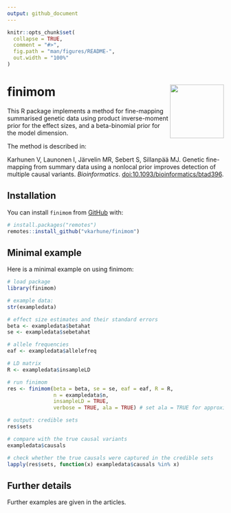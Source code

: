 ```yaml
---
output: github_document
---
```




<!-- README.md is generated from README.Rmd. Please edit that file -->
<!-- remember to knit this separately with devtools::build_readme() -->

```r
knitr::opts_chunk$set(
  collapse = TRUE,
  comment = "#>",
  fig.path = "man/figures/README-",
  out.width = "100%"
)

```

# finimom <img src="man/figures/finimom.png" align="right" width="125"/>

<!-- badges: start -->
<!-- badges: end -->

This R package implements a method for fine-mapping summarised genetic data using product inverse-moment prior for the effect sizes, and a beta-binomial prior for the model dimension.

The method is described in:

Karhunen V, Launonen I, Järvelin MR, Sebert S, Sillanpää MJ. Genetic fine-mapping from summary data using a nonlocal prior improves detection of multiple causal variants. *Bioinformatics*. [doi:10.1093/bioinformatics/btad396](https://doi.org/10.1093/bioinformatics/btad396).

## Installation

You can install `finimom` from [GitHub](https://github.com/) with:

``` r
# install.packages("remotes")
remotes::install_github("vkarhune/finimom")
```

## Minimal example

Here is a minimal example on using finimom:

```r

# load package
library(finimom)

# example data:
str(exampledata)

# effect size estimates and their standard errors
beta <- exampledata$betahat
se <- exampledata$sebetahat

# allele frequencies
eaf <- exampledata$allelefreq

# LD matrix
R <- exampledata$insampleLD

# run finimom
res <- finimom(beta = beta, se = se, eaf = eaf, R = R,
               n = exampledata$n,
               insampleLD = TRUE,
               verbose = TRUE, ala = TRUE) # set ala = TRUE for approximate Laplace

# output: credible sets
res$sets

# compare with the true causal variants
exampledata$causals

# check whether the true causals were captured in the credible sets
lapply(res$sets, function(x) exampledata$causals %in% x)

```

## Further details

Further examples are given in the articles.

